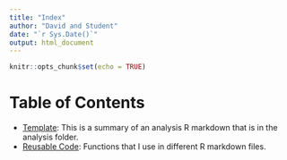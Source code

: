 ```yaml
---
title: "Index"
author: "David and Student"
date: "`r Sys.Date()`"
output: html_document
---
```


```r
knitr::opts_chunk$set(echo = TRUE)
```

# Table of Contents

- [Template](./analysis/analysis_template.html): This is a summary of an analysis R markdown that is in the analysis folder.
- [Reusable Code](./code/reusable_code.R): Functions that I use in different R markdown files.
